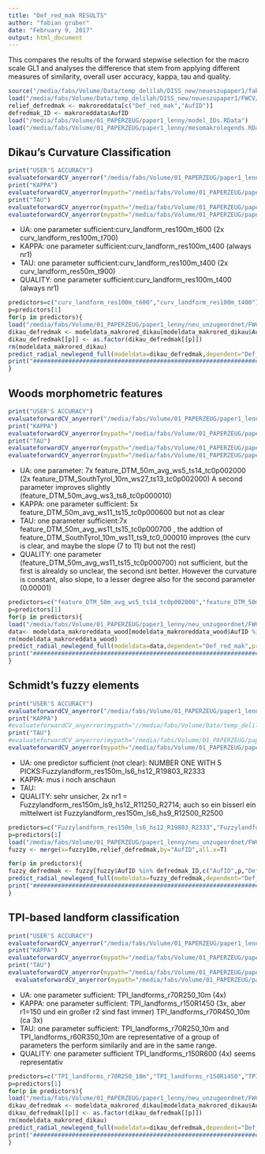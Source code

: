 ```yaml
---
title: "Def_red_mak RESULTS"
author: "fabian gruber"
date: "February 9, 2017"
output: html_document
---
```


This compares the results of the forward stepwise selection for the macro scale GL1 and analyses the difference that stem from applying different measures of similarity, overall user accuracy, kappa, tau and quality.

```r
source("/media/fabs/Volume/Data/temp_delilah/DISS_new/neueszupaper1/fabians_and_rossiters_functions.R")
load("/media/fabs/Volume/Data/temp_delilah/DISS_new/neueszupaper1/FWCV/makroreddata_andpredlists.RData")
relief_defredmak <- makroreddata[c("Def_red_mak","AufID")]
defredmak_ID <- makroreddata$AufID
load("/media/fabs/Volume/01_PAPERZEUG/paper1_lenny/model_IDs.RData")
load("/media/fabs/Volume/01_PAPERZEUG/paper1_lenny/mesomakrolegends.RData")
```

## Dikau's Curvature Classification

```r
print("USER'S ACCURACY")
evaluateforwardCV_anyerror("/media/fabs/Volume/01_PAPERZEUG/paper1_lenny/neu_unzugeordnet/results_selection/svm_fw_10fold_3p_Def_red_mak_allcurvcols_plusplus/",kk = 1:10,endround = 3,yrange = c(0,0.8),geheim = "geheimerprederror",error="prederror")
print("KAPPA")
evaluateforwardCV_anyerror(mypath="/media/fabs/Volume/01_PAPERZEUG/paper1_lenny/neu_unzugeordnet/FWCV/kappa_svm_fw_10fold_5p_Def_red_mak_allcurvcols/",kk = 1:10,endround = 5,yrange = c(0.5,1),geheim="geheimerkappaerror",error="kappa")
print("TAU")
evaluateforwardCV_anyerror(mypath="/media/fabs/Volume/01_PAPERZEUG/paper1_lenny/neu_unzugeordnet/FWCV/tau_svm_fw_10fold_5p_Def_red_mak_allcurvcols/",kk = 1:10,endround = 3,yrange = c(0,1),geheim="geheimertauerror",error="tau")
evaluateforwardCV_anyerror(mypath="/media/fabs/Volume/01_PAPERZEUG/paper1_lenny/neu_unzugeordnet/FWCV/quality_svm_fw_10fold_2pDef_red_mak_allcurvcols/",kk = 1:10,endround = 2,yrange = c(0,1),geheim="geheimercv_qualityerror",error="cv_quality")
```
- UA: one parameter sufficient:curv_landform_res100m_t600  (2x curv_landform_res100m_t700)
- KAPPA: one parameter sufficient:curv_landform_res100m_t400 (always nr1)
- TAU: one parameter sufficient:curv_landform_res100m_t400  (2x curv_landform_res50m_t900)
- QUALITY: one parameter sufficient:curv_landform_res100m_t400 (always nr1)  

```r
predictors=c("curv_landform_res100m_t600","curv_landform_res100m_t400")
p=predictors[1]
for(p in predictors){
load("/media/fabs/Volume/01_PAPERZEUG/paper1_lenny/neu_unzugeordnet/FWCV/modeldata_makrored_dikau.RData")
dikau_defredmak <- modeldata_makrored_dikau[modeldata_makrored_dikau$AufID %in% defredmak_ID,c("AufID",p,"Def_red_mak")]
dikau_defredmak[[p]] <- as.factor(dikau_defredmak[[p]])
rm(modeldata_makrored_dikau)
predict_radial_newlegend_full(modeldata=dikau_defredmak,dependent="Def_red_mak",predictors=p,legend=makrolegend_gen1,doreturn=F)
print("###################################################################################################")
}
```

## Woods morphometric features
```r
print("USER'S ACCURACY")
evaluateforwardCV_anyerror("/media/fabs/Volume/01_PAPERZEUG/paper1_lenny/neu_unzugeordnet/results_selection/svm_fw_10fold_3p_Def_red_mak_wood_plus//",kk = 1:10,endround = 3,yrange = c(0,0.8),geheim = "geheimerprederror",error="prederror")
print("KAPPA")
evaluateforwardCV_anyerror(mypath="/media/fabs/Volume/01_PAPERZEUG/paper1_lenny/neu_unzugeordnet/FWCV/kappa_svm_fw_10fold_5p_Def_red_mak_reallyfeatures//",kk = 1:10,endround = 5,yrange = c(0.5,1),geheim="geheimerkappaerror",error="kappa")
print("TAU")
evaluateforwardCV_anyerror(mypath="/media/fabs/Volume/01_PAPERZEUG/paper1_lenny/neu_unzugeordnet/FWCV/tau_svm_fw_10fold_5p_Def_red_mak_allfeatures/",kk = 1:10,endround = 3,yrange = c(0,1),geheim="geheimertauerror",error="tau")
evaluateforwardCV_anyerror(mypath="/media/fabs/Volume/01_PAPERZEUG/paper1_lenny/neu_unzugeordnet/FWCV/quality_svm_fw_10fold_2pDef_red_mak_allfeatures/",kk = 1:10,endround = 2,yrange = c(0,1),geheim="geheimercv_qualityerror",error="cv_quality")
```
- UA: one parameter: 7x feature_DTM_50m_avg_ws5_ts14_tc0p002000   (2x feature_DTM_SouthTyrol_10m_ws27_ts13_tc0p002000) A second parameter improves slightly (feature_DTM_50m_avg_ws3_ts8_tc0p000010)
- KAPPA: one parameter sufficient: 5x  feature_DTM_50m_avg_ws11_ts15_tc0p000600 but not as clear
- TAU: one parameter sufficient:7x feature_DTM_50m_avg_ws11_ts15_tc0p000700  , the addtion of feature_DTM_SouthTyrol_10m_ws11_ts9_tc0_000010 improves (the curv is clear, and maybe the slope (7 to 11) but not the rest)
- QUALITY: one parameter (feature_DTM_50m_avg_ws11_ts15_tc0p000700)  not sufficient, but the first is alrealdy so unclear, the second isnt better. However the curvature is constant, also slope, to a lesser degree also for the second parameter (0.00001)

```r
predictors=c("feature_DTM_50m_avg_ws5_ts14_tc0p002000","feature_DTM_50m_avg_ws11_ts15_tc0p000700")
p=predictors[1]
for(p in predictors){
load("/media/fabs/Volume/01_PAPERZEUG/paper1_lenny/neu_unzugeordnet/FWCV/modeldata_makroreddata_wood_withAufID.RData")
data<- modeldata_makroreddata_wood[modeldata_makroreddata_wood$AufID %in% defredmak_ID,c("AufID",p,"Def_red_mak")]
rm(modeldata_makroreddata_wood)
predict_radial_newlegend_full(modeldata=data,dependent="Def_red_mak",predictors=p,legend=makrolegend_gen1,doreturn=F)
print("###################################################################################################")
}
```

## Schmidt's fuzzy elements
```r
print("USER'S ACCURACY")
evaluateforwardCV_anyerror("/media/fabs/Volume/01_PAPERZEUG/paper1_lenny/neu_unzugeordnet/results_selection/svm_fw_10fold_3p_Def_red_mak_fuzzynov/",kk = 1:10,endround = 3,yrange = c(0,0.8),geheim = "geheimerprederror",error="prederror")
print("KAPPA")
#evaluateforwardCV_anyerror(mypath="//media/fabs/Volume/Data/temp_delilah/DISS_new/neueszupaper1/FWCV/kappa_svm_fw_10fold_5p_trial2Def_red_mak_allfuzzy_reducedto2p",kk = 1:10,endround = 2,yrange = c(0.5,1),geheim="geheimerkappaerror",error="kappa")
print("TAU")
#evaluateforwardCV_anyerror(mypath="/media/fabs/Volume/01_PAPERZEUG/paper1_lenny/neu_unzugeordnet/FWCV/tau_svm_fw_10fold_5p_Def_red_mak_allfuzzy/",kk = 1:10,endround = 3,yrange = c(0,1),geheim="geheimertauerror",error="tau")
evaluateforwardCV_anyerror(mypath="/media/fabs/Volume/01_PAPERZEUG/paper1_lenny/neu_unzugeordnet/FWCV/quality_svm_fw_10fold_2pDef_red_mak_allfuzzy/",kk = 1:10,endround = 2,yrange = c(0,1),geheim="geheimercv_qualityerror",error="cv_quality")
```
- UA: one predictor sufficient (not clear):  NUMBER ONE WITH 5 PICKS:Fuzzylandform_res150m_ls6_hs12_R19803_R2333 
- KAPPA: mus i noch anschaun
- TAU: 
- QUALITY: sehr unsicher, 2x nr1 = Fuzzylandform_res150m_ls9_hs12_R11250_R2714; auch so ein bisserl ein mittelwert ist Fuzzylandform_res150m_ls6_hs9_R12500_R2500
  
```r
predictors=c("Fuzzylandform_res150m_ls6_hs12_R19803_R2333","Fuzzylandform_res150m_ls9_hs12_R11250_R2714")
p=predictors[1]
load("/media/fabs/Volume/01_PAPERZEUG/paper1_lenny/neu_unzugeordnet/FWCV/fuzzydata.RData")
fuzzy <- merge(x=fuzzy10m,relief_defredmak,by="AufID",all.x=T)

for(p in predictors){
fuzzy_defredmak <- fuzzy[fuzzy$AufID %in% defredmak_ID,c("AufID",p,"Def_red_mak")]
predict_radial_newlegend_full(modeldata=fuzzy_defredmak,dependent="Def_red_mak",predictors=p,legend=makrolegend_gen1,doreturn=F)
print("###################################################################################################")
}
```

## TPI-based landform classification

```r
print("USER'S ACCURACY")
evaluateforwardCV_anyerror("/media/fabs/Volume/01_PAPERZEUG/paper1_lenny/neu_unzugeordnet/results_selection/svm_fw_10fold_3p_Def_red_mak_alltpilandforms/",kk = 1:10,endround = 3,yrange = c(0,0.8),geheim = "geheimerprederror",error="prederror")
print("KAPPA")
evaluateforwardCV_anyerror(mypath="/media/fabs/Volume/01_PAPERZEUG/paper1_lenny/neu_unzugeordnet/FWCV/kappa_svm_fw_10fold_5p_Def_red_mak_tpilandforms//",kk = 1:10,endround = 5,yrange = c(0.5,1),geheim="geheimerkappaerror",error="kappa")
print("TAU")
evaluateforwardCV_anyerror(mypath="/media/fabs/Volume/01_PAPERZEUG/paper1_lenny/neu_unzugeordnet/FWCV/tau_svm_fw_10fold_5p_Def_red_mak_alltpilandforms/",kk = 1:10,endround = 3,yrange = c(0,1),geheim="geheimertauerror",error="tau")
  evaluateforwardCV_anyerror(mypath="/media/fabs/Volume/01_PAPERZEUG/paper1_lenny/neu_unzugeordnet/FWCV/quality_svm_fw_10fold_2pDef_red_mak_alltpilandforms/",kk = 1:10,endround = 2,yrange = c(0,1),geheim="geheimercv_qualityerror",error="cv_quality")
```
- UA: one parameter sufficient: TPI_landforms_r70R250_10m (4x)  
- KAPPA: one parameter sufficient: TPI_landforms_r150R1450 (3x, aber r1=150 und ein großer r2 sind fast immer) TPI_landforms_r70R450_10m (ca 3x)
- TAU: one parameter sufficient: TPI_landforms_r70R250_10m and TPI_landforms_r60R350_10m are representative of a group of parameters the perform similarily and are in the same range.
- QUALITY: one parameter sufficient TPI_landforms_r150R600 (4x) seems representativ

```r
predictors=c("TPI_landforms_r70R250_10m","TPI_landforms_r150R1450","TPI_landforms_r150R600")
p=predictors[1]
for(p in predictors){
load("/media/fabs/Volume/01_PAPERZEUG/paper1_lenny/neu_unzugeordnet/FWCV/modeldata_makrored_dikau.RData")
dikau_defredmak <- modeldata_makrored_dikau[modeldata_makrored_dikau$AufID %in% defredmak_ID,c("AufID",p,"Def_red_mak")]
dikau_defredmak[[p]] <- as.factor(dikau_defredmak[[p]])
rm(modeldata_makrored_dikau)
predict_radial_newlegend_full(modeldata=dikau_defredmak,dependent="Def_red_mak",predictors=p,legend=makrolegend_gen1,doreturn=F)
print("###################################################################################################")
}
```